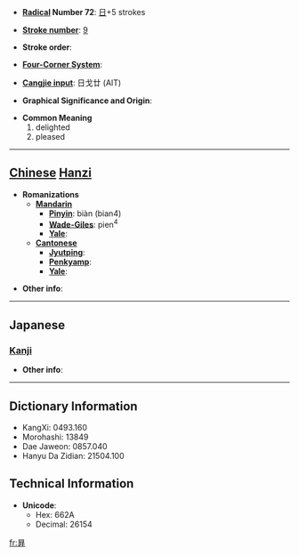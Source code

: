 * '''[[Wiktionary:Chinese radical index| Radical]] Number 72''': [[Wiktionary:Chinese radical index 日|日]]+5 strokes

* '''[[Wiktionary:Chinese total strokes index|Stroke number]]''': [[Wiktionary:Chinese total strokes index 9|9]]

* '''Stroke order''': 

* '''[[Wiktionary:Chinese four corner index|Four-Corner System]]''': 

* '''[[Wiktionary:Chinese Cangjie index|Cangjie input]]''': 日戈廿 (AIT)

* '''Graphical Significance and Origin''': 

* '''Common Meaning'''
*#delighted
*# pleased


----

== [[Chinese]] [[Hanzi]] ==

* '''Romanizations'''
** '''[[Mandarin]]'''
*** '''[[Pinyin]]''': biàn (bian4)
*** '''[[Wade-Giles]]''': pien<sup>4</sup>
*** '''[[Yale]]''': 
** '''[[Cantonese]]'''
*** '''[[Jyutping]]''':
*** '''[[Penkyamp]]''': 
*** '''[[Yale]]''': 

* '''Other info''': 

----

==Japanese==
===[[Kanji]]===
{{kanji|on readings=[[へん]] (hen), [[べん]] (ben)
|kun readings=[[たのしむさま]] (tanoshimusama), [[あきらか]] (akiraka)
}}

* '''Other info''':  

----

== Dictionary Information ==

* KangXi: 0493.160
* Morohashi: 13849
* Dae Jaweon: 0857.040
* Hanyu Da Zidian: 21504.100

== Technical Information ==

* '''Unicode''':
** Hex: 662A
** Decimal: 26154

[[fr:昪]]